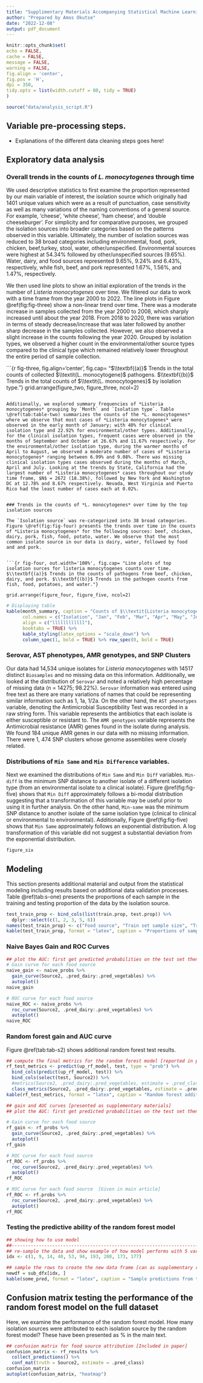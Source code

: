 ```yaml
---
title: "Supplimentary Materials Accompanying Statistical Machine Learning Methods for Source Attribution"
author: "Prepared by Amos Okutse"
date: "2022-12-08"
output: pdf_document
---
```

```r
knitr::opts_chunk$set(
echo = FALSE,
cache = FALSE,
message = FALSE,
warning = FALSE,
fig.align = 'center',
fig.pos = 'H',
dpi = 350,
tidy.opts = list(width.cutoff = 80, tidy = TRUE)
)
```

```r
source("data/analysis_script.R")
```


## Variable pre-processing steps.


- Explanations of the different data cleaning steps goes here! 


## Exploratory data analysis {#eda}

### Overall trends in the counts of *L. monocytogenes* through time

We used descriptive statistics to first examine the proportion represented by our main variable of interest, the isolation source which originally had 1401 unique values which were as a result of punctuation, case sensitivity as well as many variations of the naming conventions of a general source. For example, 'cheese', 'white cheese', 'ham cheese', and 'double cheeseburger'. For simplicity and for comparative purposes, we grouped the isolation sources into broader categories based on the patterns observed in this variable. Ultimately, the number of isolation sources was reduced to 38 broad categories including environmental, food, pork, chicken, beef,turkey, stool, water, other/unspecified. Environmental sources were highest at 54.34% followed by other/unspecified sources (9.65%). Water, dairy, and food sources represented 9.65%, 9.24% and 6.43%, respectively, while fish, beef, and pork represented 1.67%, 1.56%, and 1.47%, respectively.

We then used line plots to show an initial exploration of the trends in the number of *Listeria monocytogenes* over time. We filtered our data to work with a time frame from the year 2000 to 2022. The line plots in Figure \@ref(fig:fig-three) show a non-linear trend over time. There was a moderate increase in samples collected from the year 2000 to 2008, which sharply increased until about the year 2018. From 2018 to 2020, there was variation in terms of steady decrease/increase that was later followed by another sharp decrease in the samples collected. However, we also observed a slight increase in the counts following the year 2020. Grouped by isolation types, we observed a higher count in the environmental/other source types compared to the clinical type which remained relatively lower throughout the entire period of sample collection.

```{r fig-three, fig.align='center', fig.cap= "$\\textbf{(a)}$ Trends in the total counts of collected $\\textit{L. monocytogene}$ pathogens. $\\textbf{(b)}$ Trends in the total counts of $\\textit{L. monocytogenes}$ by isolation type."}
grid.arrange(figure_two, figure_three, ncol=2)

```

Additionally, we explored summary frequencies of *Listeria monocytogenes* grouping by `Month` and `Isolation type`. Table \@ref(tab:table-two) summarizes the counts of the *L. monocytogenes* where we observe that most cases of *Listeria monocytogenes* were observed in the early month of January; with 40% for clinical isolation type and 22.92% for environmental/other types. Additionally, for the clinical isolation types, frequent cases were observed in the months of September and October at 26.67% and 11.67% respectively. For the environmental/other isolation type, during the warmer months of April to August, we observed a moderate number of cases of *Listeria monocytogenes* ranging between 6.99% and 9.08%. There was missing clinical isolation types cases observed during the months of March, April and July. Looking at the trends by State, California had the largest number of *Listeria monocytogenes* cases throughout our study time frame, $N$ = 2672 (18.38%), followed by New York and Washington DC at 12.78% and 8.67% respectively. Nevada, West Virginia and Puerto Rico had the least number of cases each at 0.02%.


### Trends in the counts of *L. monocytogenes* over time by the top isolation sources

The `Isolation source` was re-categorized into 38 broad categories. Figure \@ref(fig:fig-four) presents the trends over time in the counts of *Listeria monocytogenes* for the following sources: beef, chicken, dairy, pork, fish, food, potato, water. We observe that the most common isolate source in our data is dairy, water, followed by food and and pork. 


```{r fig-four, out.width='100%', fig.cap= "Line plots of top isolation surces for listeria monocytogenes counts over time. $\\textbf{(a)}$ Trends in the counts of pathogens from beef, chicken, dairy, and pork. $\\textbf{(b)}$ Trends in the pathogen counts from fish, food, potatoes, and water."}

grid.arrange(figure_four, figure_five, ncol=2)

```

```r
# Displaying table
kable(month_summary, caption = "Counts of $\\textit{Listeria monocytogenes}$ by month",
      col.names = c("Isolation", "Jan", "Feb", "Mar", "Apr", "May", "Jun", "Jul", "Aug", "Sep", "Oct", "Nov", "Dec"),
      align = c("llllllllllll"),
      booktabs = TRUE) %>%
      kable_styling(latex_options = "scale_down") %>%
      column_spec(1, bold = TRUE) %>% row_spec(0, bold = TRUE)
```


### Serovar, AST phenotypes, AMR genotypes, and SNP Clusters

Our data had 14,534 unique isolates for *Listeria monocytogenes* with 14517 distinct `Biosamples` and no missing data on this information. Additionally, we looked at the distribution of `Serovar` and noted a relatively high percentage of missing data (n = 14275; 98.22%). `Serovar` information was entered using free text as there are many variations of names that could be representing similar information such as 1, 1a, 1/2a. On the other hand, the `AST phenotypes` variable, denoting the Antimicrobial Susceptibility Test was recorded in a raw string form. This variable represents the antibiotics that each isolate is either susceptible or resistant to. The `AMR genotypes` variable represents the Antimicrobial resistance (AMR) genes found in the isolate during analysis. We found 184 unique AMR genes in our data with no missing information. There were 1, 474 SNP clusters whose genome assemblies were closely related.

### Distributions of `Min Same` and `Min Difference` variables.

Next we examined the distributions of `Min Same` and `Min Diff` variables. `Min-diff` is the minimum SNP distance to another isolate of a different isolation type (from an environmental isolate to a clinical isolate). Figure \@ref(fig:fig-five) shows that `Min Diff` approximately follows a bi-modal distribution suggesting that a transformation of this variable may be useful prior to using it in further analysis. On the other hand, `Min-same` was the minimum SNP distance to another isolate of the same isolation type (clinical to clinical or environmental to environmental). Additionally, Figure \@ref(fig:fig-five) shows that `Min Same` approximately follows an exponential distribution. A log transformation of this variable did not suggest a substantial deviation from the exponential distribution.

```r
figure_six
```


## Modeling

This section presents additional material and output from the statistical modeling including results based on additional data validation processes.
Table \@ref(tab:s-one) presents the proportions of each sample in the training and testing proportion of the data by the isolation source.

```r
test_train_prop <- bind_cols(list(train.prop, test.prop)) %>% 
  dplyr::select(c(1, 2, 3, 5, 6))
names(test_train_prop) <- c("Food source", "Train set sample size", "Train set proportion", "Test set sample size", "Test set proportion" )
kable(test_train_prop, format = "latex", caption = "Proportions of sample from each isolation source in the derivation and validation datasets", booktabs = TRUE, digits = 4)
```

### Naive Bayes Gain and ROC Curves

```r
## plot the AUC: first get predicted probabilities on the test set then use these for the plot for each potential food source
# Gain curve for each food source
naive_gain <- naive_probs %>%
  gain_curve(Source2, .pred_dairy:.pred_vegetables) %>%
  autoplot()
naive_gain
```



```r
# ROC curve for each food source
naive_ROC <- naive_probs %>%
  roc_curve(Source2, .pred_dairy:.pred_vegetables) %>%
  autoplot()
naive_ROC
```

### Random forest gain and AUC curve 

Figure \@ref(tab:tab-s2) shows additional random forest test results.

```r
## compute the final metrics for the random forest model [reported in paper]
rf_test_metrics <- predict(up_rf_model, test, type = "prob") %>%
  bind_cols(predict(up_rf_model, test)) %>%
  bind_cols(select(test, Source2)) %>%
  #metrics(Source2, .pred_dairy:.pred_vegetables, estimate = .pred_class)
  class_metrics(Source2, .pred_dairy:.pred_vegetables, estimate = .pred_class)
kable(rf_test_metrics, format = "latex", caption = "Random forest additional test results", booktabs = TRUE, digits = 4)
```




```r

## gain and AUC curves [presented as supplementary materials]
## plot the AUC: first get predicted probabilities on the test set then use these for the plot for each potential food source

# Gain curve for each food source
rf_gain <- rf_probs %>%
  gain_curve(Source2, .pred_dairy:.pred_vegetables) %>%
  autoplot()
rf_gain
```



```r

# ROC curve for each food source
rf_ROC <- rf_probs %>%
  roc_curve(Source2, .pred_dairy:.pred_vegetables) %>%
  autoplot()
rf_ROC
```




```r

# ROC curve for each food source  [Given in main article]
rf_ROC <- rf.probs %>%
  roc_curve(Source2, .pred_dairy:.pred_vegetables) %>%
  autoplot()
rf_ROC
```


### Testing the predictive ability of the random forest model

```r
## showing how to use model
##-----------------------------------------------------------------------------
## re-sample the data and show example of how model performs with 5 variables
idx <- c(1, 9, 14, 40, 53, 94, 193, 208, 173, 177)

## sample the rows to create the new data frame [can as supplementary results]
newdf = sub_dfx[idx, ]
kable(some_pred, format = "latex", caption = "Sample predictions from the random forest classification model", booktabs = TRUE)
```

## Confusion matrix testing the performance of the random forest model on the full dataset

Here, we examine the performance of the random forest model. How many isolation sources were attributed to each isolation source by the random forest model? These have been presented as % in the  main text.

```r

## confusion matrix for food source attribution [Included in paper]
confusion_matrix <- rf_results %>% 
  collect_predictions() %>% 
  conf_mat(truth = Source2, estimate = .pred_class)
confusion_matrix
autoplot(confusion_matrix, "heatmap")
```


